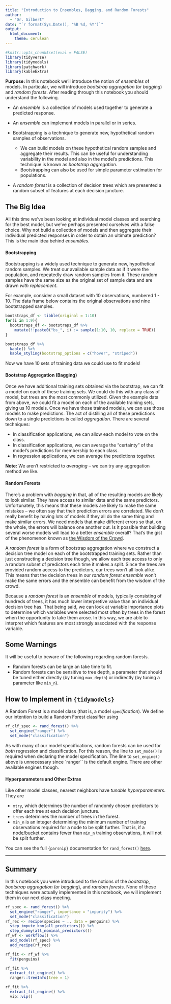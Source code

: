 ```yaml
---
title: "Introduction to Ensembles, Bagging, and Random Forests"
author: 
  - "Dr. Gilbert"
date: "`r format(Sys.Date(), '%B %d, %Y')`"
output: 
  html_document:
    theme: cerulean
---
```


```r
#knitr::opts_chunk$set(eval = FALSE)
library(tidyverse)
library(tidymodels)
library(patchwork)
library(kableExtra)
```

**Purpose:** In this notebook we'll introduce the notion of *ensembles* of models. In particular, we will introduce *bootstrap aggregation* (or *bagging*) and *random forests*. After reading through this notebook you should understand the following.

+ An *ensemble* is a collection of models used together to generate a predicted response.
+ An *ensemble* can implement models in parallel or in series.
+ Bootstrapping is a technique to generate new, hypothetical random samples of observations.

  + We can build models on these hypothetical random samples and aggregate their results. This can be useful for understanding variability in the model and also in the model's predictions. This technique is known as *bootstrap aggregation*.
  + Bootstrapping can also be used for simple parameter estimation for populations. 
  
+ A *random forest* is a collection of decision trees which are presented a random subset of features at each decision juncture.

## The Big Idea

All this time we've been looking at individual model classes and searching for the best model, but we've perhaps presented ourselves with a false choice. Why not build a collection of models and then aggregate their individual predicted responses in order to obtain an ultimate prediction? This is the main idea behind *ensembles*.

#### Bootstrapping

Bootstrapping is a widely used technique to generate new, hypothetical random samples. We treat our available sample data as if it were the population, and repeatedly draw random samples from it. These random samples have the same size as the original set of sample data and are drawn *with replacement*. 

For example, consider a small dataset with 10 observations, numbered 1 - 10. The data frame below contains the original observations and nine bootstrapped samples.

```r
bootstraps_df <- tibble(original = 1:10)
for(i in 1:9){
  bootstraps_df <- bootstraps_df %>%
    mutate(!!paste0("bs_", i) := sample(1:10, 10, replace = TRUE))
}

bootstraps_df %>%
  kable() %>%
  kable_styling(bootstrap_options = c("hover", "striped"))
```

Now we have 10 sets of training data we could use to fit models!

#### Bootstrap Aggregation (Bagging)

Once we have additional training sets obtained via the bootstrap, we can fit a model on each of these training sets. We could do this with any class of model, but trees are the most commonly utilized. Given the example data from above, we could fit a model on each of the available training sets, giving us 10 models. Once we have those trained models, we can use those models to make predictions. The act of distilling all of these predictions down to a single predictions is called *aggregation*. There are several techniques:

+ In classification applications, we can allow each model to vote on the class.
+ In classification applications, we can average the "certainty" of the model's predictions for membership to each class.
+ In regression applications, we can average the predictions together.

**Note:** We aren't restricted to *averaging* -- we can try any aggregation method we like.

#### Random Forests

There's a problem with *bagging* in that, all of the resulting models are likely to look similar. They have access to similar data and the same predictors. Unfortunately, this means that these models are likely to make the same mistakes -- we often say that their prediction errors are correlated. We don't really benefit by having lots of models if they all do the same thing and make similar errors. We need models that make different errors so that, on the whole, the errors will balance one another out. Is it possible that building several worse models will lead to a better *ensemble* overall? That's the gist of the phenomenon known as [the Wisdom of the Crowd](https://youtu.be/iOucwX7Z1HU).

A *random forest* is a form of bootstrap aggregation where we construct a decision tree model on each of the bootstrapped training sets. Rather than just constructing a decision tree though, we allow each tree access to only a random subset of predictors each time it makes a split. Since the trees are provided random access to the predictors, our trees won't all look alike. This means that the decision trees in our *random forest ensemble* won't make the same errors and the ensemble can benefit from the wisdom of the crowd.

Because a *random forest* is an *ensemble* of models, typically consisting of hundreds of trees, it has much lower interpretive value than an individual decision tree has. That being said, we can look at variable importance plots to determine which variables were selected most often by trees in the forest when the opportunity to take them arose. In this way, we are able to interpret which features are most strongly associated with the response variable.

## Some Warnings

It will be useful to beware of the following regarding random forests.

+ Random forests can be large an take time to fit. 
+ Random forests can be sensitive to tree depth, a parameter that should be tuned either directly (by tuning `max_depth`) or indirectly (by tuning a parameter like `min_n`).

## How to Implement in `{tidymodels}`

A Random Forest is a model class (that is, a model `spec`*ification*). We define our intention to build a Random Forest classifier using

```r
rf_clf_spec <- rand_forest() %>%
  set_engine("ranger") %>%
  set_mode("classification")
```

As with many of our model specifications, random forests can be used for *both* regression and classification. For this reason, the line to `set_mode()` is required when declaring the model specification. The line to `set_engine()` above is unnecessary since `ranger`` is the default engine. There are other available engines though.

#### Hyperparameters and Other Extras

Like other model classes, nearest neighbors have *tunable hyperparameters*. They are

+ `mtry`, which determines the number of randomly chosen predictors to offer each tree at each decision juncture.
+ `trees` determines the number of trees in the forest.
+ `min_n` is an integer determining the minimum number of training observations required for a node to be split further. That is, if a node/bucket contains fewer than `min_n` training observations, it will not be split further.

You can see the full `{parsnip}` documentation for `rand_forest()` [here](https://parsnip.tidymodels.org/reference/rand_forest.html){target="_blank"}.

***

## Summary

In this notebook you were introduced to the notions of the *bootstrap*, *bootstrap aggregation* (or *bagging*), and *random forests*. None of these techniques were actually implemented in this notebook, we will implement them in our next class meeting.

```r
rf_spec <- rand_forest() %>%
  set_engine("ranger", importance = "impurity") %>%
  set_mode("classification")
rf_rec <- recipe(species ~ ., data = penguins) %>%
  step_impute_knn(all_predictors()) %>%
  step_dummy(all_nominal_predictors())
rf_wf <- workflow() %>%
  add_model(rf_spec) %>%
  add_recipe(rf_rec)

rf_fit <- rf_wf %>%
  fit(penguins)

rf_fit %>%
  extract_fit_engine() %>%
  ranger::treeInfo(tree = 1)

rf_fit %>%
  extract_fit_engine() %>%
  vip::vip()
```